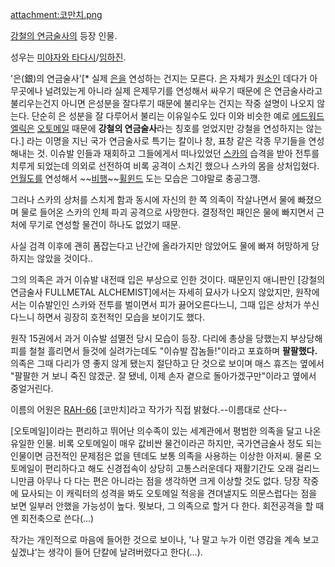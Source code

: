 attachment:코만치.png

[[강철의 연금술사]]의 등장 인물.

성우는 [[미야자와 타다시]]/[[임하진]].

'은(銀)의 연금술사'[* 실제 [[은]]을 연성하는 건지는 모른다. [[은]] 자체가 [[원소]]인 데다가 아무곳에나 널려있는게 아니라 실제 은제무기를 연성해서 싸우기 때문에 은 연금술사라고 불리우는건지 아니면 은성분을 잘다루기 때문에 불리우는 건지는 작중 설명이 나오지 않는다. 단순히 은 성분을 잘 다루어서 불리는 이유일수도 있다 이와 비슷한 예로 [[에드워드 엘릭]]은 [[오토메일]] 때문에 '''강철의 연금술사'''라는 칭호를 얻었지만 강철을 연성하지는 않는다.]  라는 이명을 지닌 국가 연금술사로 특기는 칼이나 창, 표창 같은 각종 무기들을 연성해내는 것. 이슈발 인들과 재회하고 그들에게서 떠나있었던 [[스카]]의 습격을 받아 전투를 치루게 되었는데 의외로 선전하여 비록 공격이 스치긴 했으나 스카의 몸을 상처입혔다. [[언월도]]를 연성해서 ~~[[비행]]~~[[휠윈드]] 도는 모습은 그야말로 충공그깽.

그러나 스카의 상처를 스치게 함과 동시에 자신의 한 쪽 의족이 작살나면서 물에 빠졌으며  물로 들어온 스카의 인체 파괴 공격으로 사망한다. 결정적인 패인은 물에 빠지면서 근처에 무기로 연성할 물건이 하나도 없었기 때문.

사실 검격 이후에 괜히 폼잡는다고 난간에 올라가지만 않았어도 물에 빠져 허망하게 당하지는 않았을 것이다..

그의 의족은 과거 이슈발 내전때 입은 부상으로 인한 것이다. 때문인지 애니판인 [강철의 연금술사 FULLMETAL ALCHEMIST]에서는 자세히 묘사가 나오지 않았지만, 원작에서는 이슈발인인 스카와 전투를 벌이면서 피가 끓어오른다느니, 그때 입은 상처가 쑤신다느니 하면서 굉장히 호전적인 모습을 보이기도 했다. 

원작 15권에서 과거 이슈발 섬멸전 당시 모습이 등장. 다리에 총상을 당했는지 부상당해 피를 철철 흘리면서 들것에 실려가는데도 "이슈발 잡놈들!"이라고 포효하며 '''팔팔했다.''' 의족은 그때 다리가 영 좋지 않게 됐는지 절단하고 단 것으로 보이며 매스 휴즈는 옆에서 "팔팔한 거 보니 죽진 않겠군. 잘 됐네, 이제 손자 곁으로 돌아가겠구만"이라고 옆에서 중얼거린다.

이름의 어원은 [[RAH-66]] [코만치]라고 작가가 직접 밝혔다.--이름대로 산다--

[오토메일]이라는 편리하고 뛰어난 의수족이 있는 세계관에서 평범한 의족을 달고 나온 유일한 인물. 비록 오토메일이 매우 값비싼 물건이라곤 하지만, 국가연금술사 정도 되는 인물이면 금전적인 문제점은 없을 텐데도 보통 의족을 사용하는 이상한 아저씨. 물론 오토메일이 편리하다고 해도 신경접속이 상당히 고통스러운데다 재활기간도 오래 걸리느니만큼 아무나 다 다는 편은 아니라는 점을 생각하면 크게 이상할 것도 없다. 당장 작중에 묘사되는 이 캐릭터의 성격을 봐도 오토메일 적응을 견뎌낼지도 의문스럽다는 점을 보면 일부러 안했을 가능성이 높다. 뭣보다, 그 의족으로 할거 다 한다. 회전공격을 할 때엔 회전축으로 쓴다(...)

작가는 개인적으로 마음에 들어한 것으로 보이나, '나 말고 누가 이런 영감을 계속 보고 싶겠냐'는 생각이 들어 단칼에 날려버렸다고 한다(…).
